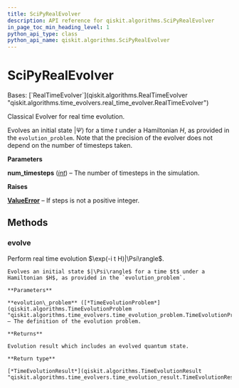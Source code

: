 ```yaml
---
title: SciPyRealEvolver
description: API reference for qiskit.algorithms.SciPyRealEvolver
in_page_toc_min_heading_level: 1
python_api_type: class
python_api_name: qiskit.algorithms.SciPyRealEvolver
---
```


# SciPyRealEvolver

<Class id="qiskit.algorithms.SciPyRealEvolver" github="https://github.com/qiskit/qiskit/tree/stable/0.46/qiskit/algorithms/time_evolvers/classical_methods/scipy_real_evolver.py" signature="qiskit.algorithms.SciPyRealEvolver(num_timesteps)">
  Bases: [`RealTimeEvolver`](qiskit.algorithms.RealTimeEvolver "qiskit.algorithms.time_evolvers.real_time_evolver.RealTimeEvolver")

  Classical Evolver for real time evolution.

  Evolves an initial state $|\Psi\rangle$ for a time $t$ under a Hamiltonian $H$, as provided in the `evolution_problem`. Note that the precision of the evolver does not depend on the number of timesteps taken.

  **Parameters**

  **num\_timesteps** ([*int*](https://docs.python.org/3/library/functions.html#int "(in Python v3.12)")) – The number of timesteps in the simulation.

  **Raises**

  [**ValueError**](https://docs.python.org/3/library/exceptions.html#ValueError "(in Python v3.12)") – If steps is not a positive integer.

  ## Methods

  ### evolve

  <Function id="qiskit.algorithms.SciPyRealEvolver.evolve" name="evolve" signature="evolve(evolution_problem)">
    Perform real time evolution $\exp(-i t H)|\Psi\rangle$.

    Evolves an initial state $|\Psi\rangle$ for a time $t$ under a Hamiltonian $H$, as provided in the `evolution_problem`.

    **Parameters**

    **evolution\_problem** ([*TimeEvolutionProblem*](qiskit.algorithms.TimeEvolutionProblem "qiskit.algorithms.time_evolvers.time_evolution_problem.TimeEvolutionProblem")) – The definition of the evolution problem.

    **Returns**

    Evolution result which includes an evolved quantum state.

    **Return type**

    [*TimeEvolutionResult*](qiskit.algorithms.TimeEvolutionResult "qiskit.algorithms.time_evolvers.time_evolution_result.TimeEvolutionResult")
  </Function>
</Class>

